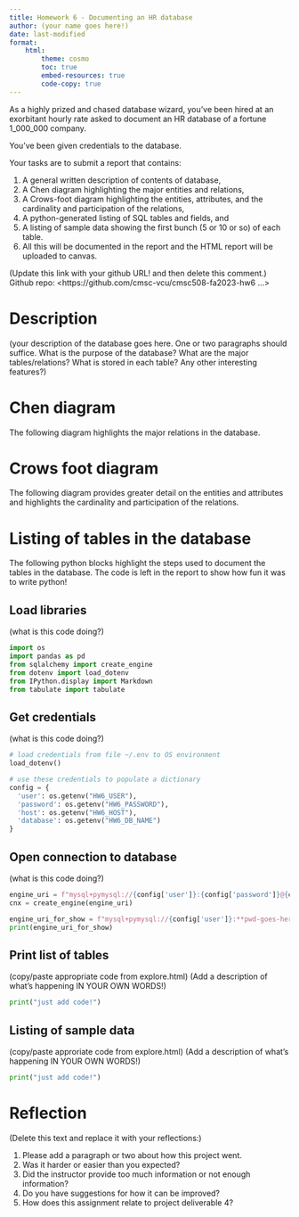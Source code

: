 ```yaml
---
title: Homework 6 - Documenting an HR database
author: (your name goes here!)
date: last-modified
format:
    html:
        theme: cosmo
        toc: true
        embed-resources: true
        code-copy: true
---
```


As a highly prized and chased database wizard, you've been hired at an exorbitant hourly rate asked to document an HR database of a fortune 1_000_000 company.

You've been given credentials to the database.

Your tasks are to submit a report that contains:

1. A general written description of contents of database,
1. A Chen diagram highlighting the major entities and relations,
1. A Crows-foot diagram highlighting the entities, attributes, and the cardinality and participation of the relations,
1. A python-generated listing of SQL tables and fields, and
1. A listing of sample data showing the first bunch (5 or 10 or so) of each table.
1. All this will be documented in the report and the HTML report will be uploaded to canvas.

(Update this link with your github URL! and then delete this comment.)
Github repo: <https://github.com/cmsc-vcu/cmsc508-fa2023-hw6 ...>


# Description

(your description of the database goes here.  One or two paragraphs should suffice.  What is the purpose of the database? What are the
major tables/relations?  What is stored in each table? Any other
interesting features?)

# Chen diagram

The following diagram highlights the major relations in the database.

# Crows foot diagram

The following diagram provides greater detail on the entities and attributes and highlights the cardinality and participation of the relations.

# Listing of tables in the database

The following python blocks highlight the steps used to document the tables in the database.  The code is left in the report to show how fun it was to write python!

## Load libraries

(what is this code doing?)

```python
import os
import pandas as pd
from sqlalchemy import create_engine
from dotenv import load_dotenv
from IPython.display import Markdown
from tabulate import tabulate
```

## Get credentials

(what is this code doing?)

```python
# load credentials from file ~/.env to OS environment
load_dotenv()

# use these credentials to populate a dictionary
config = {
  'user': os.getenv("HW6_USER"),
  'password': os.getenv("HW6_PASSWORD"),
  'host': os.getenv("HW6_HOST"),
  'database': os.getenv("HW6_DB_NAME")
}
```

## Open connection to database

(what is this code doing?)

```python

engine_uri = f"mysql+pymysql://{config['user']}:{config['password']}@{config['host']}/{config['database']}"
cnx = create_engine(engine_uri)

engine_uri_for_show = f"mysql+pymysql://{config['user']}:**pwd-goes-here**@{config['host']}/{config['database']}"
print(engine_uri_for_show)

```

## Print list of tables 

(copy/paste appropriate code from explore.html)
(Add a description of what's happening IN YOUR OWN WORDS!)

```python
print("just add code!")
```

## Listing of sample data

(copy/paste approriate code from explore.html)
(Add a description of what's happening IN YOUR OWN WORDS!)

```python
print("just add code!")
```

# Reflection

(Delete this text and replace it with your reflections:)

1. Please add a paragraph or two about how this project went.
1. Was it harder or easier than you expected?
1. Did the instructor provide too much information or not enough information?
1. Do you have suggestions for how it can be improved?
1. How does this assignment relate to project deliverable 4?